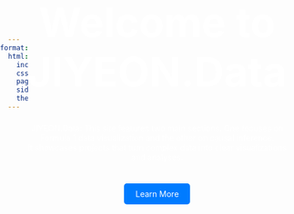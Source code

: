 ```yaml
---
format: 
  html:
    include-css: image_custom.scss
    css: image_custom.scss
    page-navigation: false
    sidebar: false
    theme : [cosmo, image_custom.scss]
---
```

<style>
/* CSS styles here */

html, body {
    height: 100%;
    margin: 0;
    padding: 0;
}

body {
    display: flex;
    justify-content: center; /* Center horizontally */
    align-items: center; /* Center vertically */
    text-align: center; /* Ensure text elements are centered as well */
    background-image: url('images/main_cat.jpg');
    background-size: cover;
    background-position: center;
    color: white; 
}

.text-container {
    color: white; /* Adjust text color for visibility against your background */
    /* Additional styling for your text container */
}

.extra-large {
    font-size: 72px; /* Or any size larger than the default <h1> size */
    font-weight: bold; /* Optional: makes it visually more impactful */
}

.hero-section {
    // background-image: url('images/main_cat.jpg');
    // background-size: cover;
    // background-size: 100%;
    color: white;
    text-align: center;
    padding: 0px 0px;
}


.cta-button {
    background-color: #007bff;
    color: white;
    padding: 10px 20px;
    text-decoration: none;
    border-radius: 5px;
}
</style>



<div class="column-page" font-color = white>
<h1 class="extra-large">Welcome to JIYEON.Data</h1>
<p>
JIYEON.Data: This site features two main sections. One focuses on Formula 1 data visualization and the other on causal inference.<br> It showcases projects that turn complex data into clear visualizations and analyses.</p>
<br>
<br>
<a href="about.html" class="cta-button">Learn More</a>

</div>


